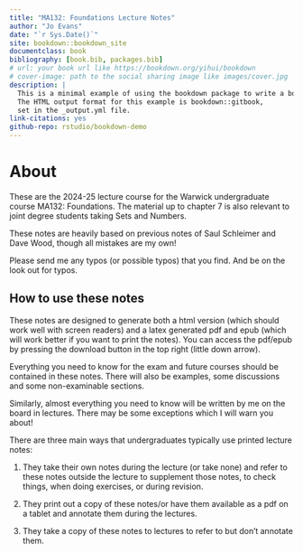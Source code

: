 --- 
title: "MA132: Foundations Lecture Notes"
author: "Jo Evans"
date: "`r Sys.Date()`"
site: bookdown::bookdown_site
documentclass: book
bibliography: [book.bib, packages.bib]
# url: your book url like https://bookdown.org/yihui/bookdown
# cover-image: path to the social sharing image like images/cover.jpg
description: |
  This is a minimal example of using the bookdown package to write a book.
  The HTML output format for this example is bookdown::gitbook,
  set in the _output.yml file.
link-citations: yes
github-repo: rstudio/bookdown-demo
---

# About

These are the 2024-25 lecture course for the Warwick undergraduate course MA132: Foundations. The material up to chapter 7 is also relevant to joint degree students taking Sets and Numbers.

These notes are heavily based on previous notes of Saul Schleimer and Dave Wood, though all mistakes are my own!

Please send me any typos (or possible typos) that you find. And be on the look out for typos.

## How to use these notes

These notes are designed to generate both a html version (which should work well with screen readers) and a latex generated pdf and epub (which will work better if you want to print the notes). You can access the pdf/epub by pressing the download button in the top right (little down arrow).

Everything you need to know for the exam and future courses should be contained in these notes. There will also be examples, some discussions and some non-examinable sections.

Similarly, almost everything you need to know will be written by me on the board in lectures. There may be some exceptions which I will warn you about!

There are three main ways that undergraduates typically use printed lecture notes:

1. They take their own notes during the lecture (or take none) and refer to these notes outside the lecture to supplement those notes, to check things, when doing exercises, or during revision.

2. They print out a copy of these notes/or have them available as a pdf on a tablet and annotate them during the lectures. 

3. They take a copy of these notes to lectures to refer to but don't annotate them.



